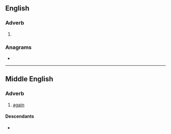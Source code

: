 ==English==

===Adverb===
{{en-adv|-}}

# {{obsolete spelling of|again|lang=en}}

===Anagrams===
* {{anagrams|en|a=aagny|yagna}}

----

==Middle English==
<!--this Middle English entry was created using Template:new enm entry-->

===Adverb===
{{head|enm|adverb}}

# [[again]]

====Descendants====
* {{desc|en|again}}